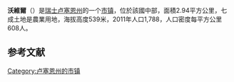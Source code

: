 {{noteTA|G1=瑞士地名}}
{{Infobox Switzerland municipality}}
'''沃維爾'''（{{lang-de|Wauwil}}）是[[瑞士|瑞士]][[卢塞恩州|卢塞恩州]]的一个[[市镇_(瑞士)|市镇]]，位於該國中部，面積2.94平方公里，七成土地是農業用地，海拔高度539米，2011年人口1,788，人口密度每平方公里608人。

== 参考文献 ==
{{Reflist}}

{{Switzerland-geo-stub}}
[[Category:卢塞恩州的市镇|Category:卢塞恩州的市镇]]